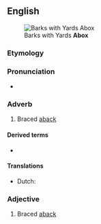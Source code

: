 ==English==
[[File:Image from page 042 of The Century dictionary and cyclopedia (1897) (14598476438).jpg|thumb|Barks with Yards '''Abox''']]

===Etymology===
{{prefix|a|box|t2=boxhaul|lang=en}}

===Pronunciation===
* {{a|US}} {{IPA|/əˈbɑks/|lang=en}}

===Adverb===
{{en-adv|-}}

# {{lb|en|nautical}} Braced [[aback]]

====Derived terms====
* {{l|en|brace abox}}

====Translations====
{{trans-top|braced aback}}
* Dutch: {{t|nl|vanachter aangespannen}}
{{trans-mid}}
{{trans-bottom}}

===Adjective===
{{en-adj|-}}

# {{lb|en|nautical}} Braced [[aback]]